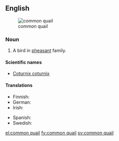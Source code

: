 ==English==
{{wikipedia}}
[[File:Weibliche Wachtel (Coturnix coturnix).jpg|thumb|common quail]]
===Noun===
{{en-noun|sg=[[common]] [[quail]]}}

# A bird in [[pheasant]] family.

====Scientific names====
* [[Coturnix coturnix]]

====Translations====
{{trans-top|bird in the pheasant family}}
* Finnish: {{t+|fi|viiriäinen}}
* German: {{t+|de|Wachtel|f}}
* Irish: {{t-|ga|gearg|f|xs=Irish}}
{{trans-mid}}
* Spanish: {{t-|es|codorniz común|f}}
* Swedish: {{t+|sv|vaktel|c}}
{{trans-bottom}}

[[el:common quail]]
[[fy:common quail]]
[[sv:common quail]]